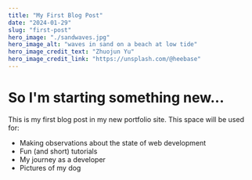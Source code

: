 ```yaml
---
title: "My First Blog Post"
date: "2024-01-29"
slug: "first-post"
hero_image: "./sandwaves.jpg"
hero_image_alt: "waves in sand on a beach at low tide"
hero_image_credit_text: "Zhuojun Yu"
hero_image_credit_link: "https://unsplash.com/@heebase"
---
```


# So I'm starting something new...

This is my first blog post in my new portfolio site. This space will be used for:

- Making observations about the state of web development
- Fun (and short) tutorials
- My journey as a developer
- Pictures of my dog
